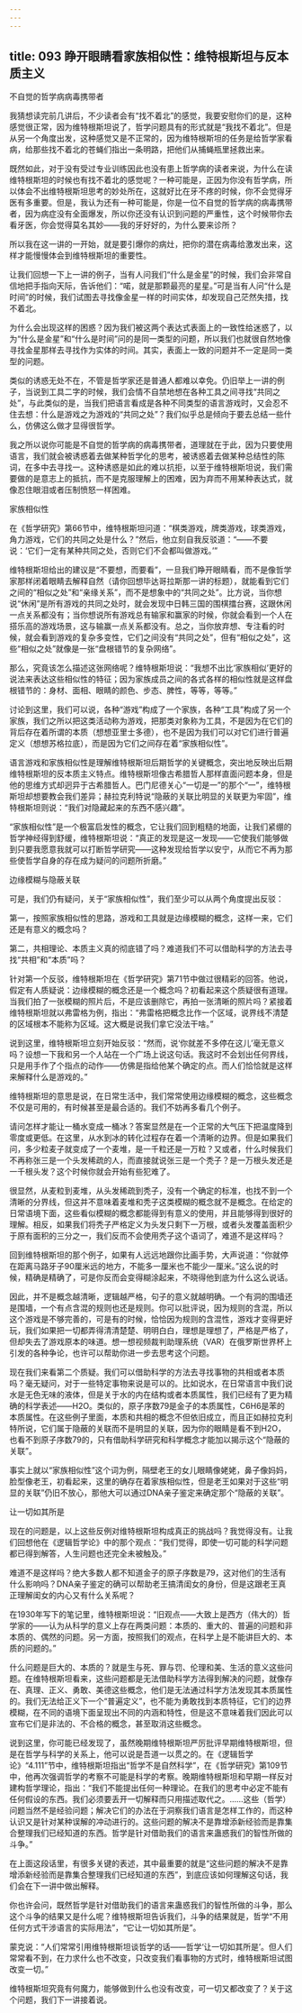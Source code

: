 ```yaml
---
---
---
```

title: 093 睁开眼睛看家族相似性：维特根斯坦与反本质主义
---







不自觉的哲学病病毒携带者

我猜想读完前几讲后，不少读者会有“找不着北”的感觉，我要安慰你们的是，这种感觉很正常，因为维特根斯坦说了，哲学问题具有的形式就是“我找不着北”。但是从另一个角度出发，这种感觉又是不正常的，因为维特根斯坦的任务是给哲学家看病，给那些找不着北的苍蝇们指出一条明路，把他们从捕蝇瓶里拯救出来。

既然如此，对于没有受过专业训练因此也没有患上哲学病的读者来说，为什么在读维特根斯坦的时候也有找不着北的感觉呢？一种可能是，正因为你没有哲学病，所以体会不出维特根斯坦思考的妙处所在，这就好比在牙不疼的时候，你不会觉得牙医有多重要。但是，我认为还有一种可能是，你是一位不自觉的哲学病的病毒携带者，因为病症没有全面爆发，所以你还没有认识到问题的严重性，这个时候带你去看牙医，你会觉得莫名其妙——我的牙好好的，为什么要来诊所？

所以我在这一讲的一开始，就是要引爆你的病灶，把你的潜在病毒给激发出来，这样才能慢慢体会到维特根斯坦的重要性。

让我们回想一下上一讲的例子，当有人问我们“什么是金星”的时候，我们会非常自信地把手指向天际，告诉他们：“喏，就是那颗最亮的星星。”可是当有人问“什么是时间”的时候，我们试图去寻找像金星一样的时间实体，却发现自己茫然失措，找不着北。

为什么会出现这样的困惑？因为我们被这两个表达式表面上的一致性给迷惑了，以为“什么是金星”和“什么是时间”问的是同一类型的问题，所以我们也就很自然地像寻找金星那样去寻找作为实体的时间。其实，表面上一致的问题并不一定是同一类型的问题。

类似的诱惑无处不在，不管是哲学家还是普通人都难以幸免。仍旧举上一讲的例子，当说到工具二字的时候，我们会情不自禁地想在各种工具之间寻找“共同之处”，与此类似的是，当我们把语言看成是各种不同类型的语言游戏时，又会忍不住去想：什么是游戏之为游戏的“共同之处”？我们似乎总是倾向于要去总结一些什么，仿佛这么做才显得很哲学。

我之所以说你可能是不自觉的哲学病的病毒携带者，道理就在于此，因为只要使用语言，我们就会被诱惑着去做某种哲学化的思考，被诱惑着去做某种总结性的陈词，在多中去寻找一。这种诱惑是如此的难以抗拒，以至于维特根斯坦说，我们需要做的是意志上的抵抗，而不是克服理解上的困难，因为弃而不用某种表达式，就像忍住眼泪或者压制愤怒一样困难。


家族相似性

在《哲学研究》第66节中，维特根斯坦问道：“棋类游戏，牌类游戏，球类游戏，角力游戏，它们的共同之处是什么？”然后，他立刻自我反驳道：“——不要说：‘它们一定有某种共同之处，否则它们不会都叫做游戏。’”

维特根斯坦给出的建议是“不要想，而要看”，一旦我们睁开眼睛看，而不是像哲学家那样闭着眼睛去解释自然（请你回想毕达哥拉斯那一讲的标题），就能看到它们之间的“相似之处”和“亲缘关系”，而不是想象中的“共同之处”。比方说，当你想说“休闲”是所有游戏的共同之处时，就会发现中日韩三国的围棋擂台赛，这跟休闲一点关系都没有；当你想说所有游戏总有输家和赢家的时候，你就会看到一个人在搭乐高的游戏场景，这与输赢一点关系都没有。总之，当你放弃想、专注看的时候，就会看到游戏的复杂多变性，它们之间没有“共同之处”，但有“相似之处”，这些“相似之处”就像是一张“盘根错节的复杂网络”。

那么，究竟该怎么描述这张网络呢？维特根斯坦说：“我想不出比‘家族相似’更好的说法来表达这些相似性的特征；因为家族成员之间的各式各样的相似性就是这样盘根错节的：身材、面相、眼睛的颜色、步态、脾性，等等，等等。”

讨论到这里，我们可以说，各种“游戏”构成了一个家族，各种“工具”构成了另一个家族，我们之所以把这类活动称为游戏，把那类对象称为工具，不是因为在它们的背后存在着所谓的本质（想想亚里士多德），也不是因为我们可以对它们进行普遍定义（想想苏格拉底），而是因为它们之间存在着“家族相似性”。

语言游戏和家族相似性是理解维特根斯坦后期哲学的关键概念，突出地反映出后期维特根斯坦的反本质主义特点。维特根斯坦像古希腊哲人那样直面问题本身，但是他的思维方式却迥异于古希腊哲人。巴门尼德关心“一切是一”的那个“一”，维特根斯坦却想要教会我们差异；赫拉克利特说“隐蔽的关联比明显的关联更为牢固”，维特根斯坦则说：“我们对隐藏起来的东西不感兴趣”。

“家族相似性”是一个极富启发性的概念，它让我们回到粗糙的地面，让我们紧绷的哲学神经得到舒缓，维特根斯坦说：“真正的发现是这一发现——它使我们能够做到只要我愿意我就可以打断哲学研究——这种发现给哲学以安宁，从而它不再为那些使哲学自身的存在成为疑问的问题所折磨。”


边缘模糊与隐蔽关联

可是，我们仍有疑问，关于“家族相似性”，我们至少可以从两个角度提出反驳：

第一，按照家族相似性的思路，游戏和工具就是边缘模糊的概念，这样一来，它们还是有意义的概念吗？

第二，共相理论、本质主义真的彻底错了吗？难道我们不可以借助科学的方法去寻找“共相”和“本质”吗？

针对第一个反驳，维特根斯坦在《哲学研究》第71节中做过很精彩的回答。他说，假定有人质疑说：边缘模糊的概念还是一个概念吗？初看起来这个质疑很有道理。当我们拍了一张模糊的照片后，不是应该删除它，再拍一张清晰的照片吗？紧接着维特根斯坦就以弗雷格为例，指出：“弗雷格把概念比作一个区域，说界线不清楚的区域根本不能称为区域。这大概是说我们拿它没法干啥。”

说到这里，维特根斯坦立刻开始反驳：“然而，说‘你就差不多停在这儿’毫无意义吗？设想一下我和另一个人站在一个广场上说这句话。我这时不会划出任何界线，只是用手作了个指点的动作——仿佛是指给他某个确定的点。而人们恰恰就是这样来解释什么是游戏的。”

维特根斯坦的意思是说，在日常生活中，我们常常使用边缘模糊的概念，这些概念不仅是可用的，有时候甚至是最合适的。我们不妨再多看几个例子。

请问怎样才能让一桶水变成一桶冰？答案显然是在一个正常的大气压下把温度降到零度或更低。在这里，从水到冰的转化过程存在着一个清晰的边界。但是如果我们问，多少粒麦子就变成了一个麦堆，是一千粒还是一万粒？又或者，什么时候我们不再称张三是一个头发稀疏的人，而直接就说张三是一个秃子？是一万根头发还是一千根头发？这个时候你就会开始有些犯难了。

很显然，从麦粒到麦堆，从头发稀疏到秃子，没有一个确定的标准，也找不到一个清晰的分界线，但这并不意味着麦堆和秃子这类模糊的概念就不是概念。在给定的日常语境下面，这些看似模糊的概念都能得到有意义的使用，并且能够得到很好的理解。相反，如果我们将秃子严格定义为头发只剩下一万根，或者头发覆盖面积少于原有面积的三分之一，我们反而不会使用秃子这个语词了，难道不是这样吗？

回到维特根斯坦的那个例子，如果有人远远地跟你比画手势，大声说道：“你就停在距离马路牙子90厘米远的地方，不能多一厘米也不能少一厘米。”这么说的时候，精确是精确了，可是你反而会变得糊涂起来，不晓得他到底为什么这么说话。

因此，并不是概念越清晰，逻辑越严格，句子的意义就越明确。一个有洞的围墙还是围墙，一个有点含混的规则也还是规则。你可以批评说，因为规则的含混，所以这个游戏是不够完善的，可是有的时候，恰恰因为规则的含混性，游戏才变得更好玩，我们如果把一切都弄得清清楚楚、明明白白，理想是理想了，严格是严格了，但却失去了游戏原本的味道。想一想视频裁判助理系统（VAR）在俄罗斯世界杯上引发的各种争论，也许可以帮助你进一步去思考这个问题。

现在我们来看第二个质疑。我们可以借助科学的方法去寻找事物的共相或者本质吗？毫无疑问，对于一些特定事物来说是可以的。比如说水，在日常语言中我们说水是无色无味的液体，但是关于水的内在结构或者本质属性，我们已经有了更为精确的科学表述——H2O。类似的，原子序数79是金子的本质属性，C6H6是苯的本质属性。在这些例子里面，本质和共相的概念不但依旧成立，而且正如赫拉克利特所说，它们属于隐蔽的关联而不是明显的关联，因为你的眼睛是看不到H2O，也看不到原子序数79的，只有借助科学研究和科学概念才能加以揭示这个“隐蔽的关联”。

事实上就以“家族相似性”这个词为例，隔壁老王的女儿眼睛像姥姥，鼻子像妈妈，脸型像老王，初看起来，这里的确存在着家族相似性，但是老王如果对于这些“明显的关联”仍旧不放心，那他大可以通过DNA亲子鉴定来确定那个“隐蔽的关联”。


让一切如其所是

现在的问题是，以上这些反例对维特根斯坦构成真正的挑战吗？我觉得没有。让我们回想他在《逻辑哲学论》中的那个观点：“我们觉得，即使一切可能的科学问题都已得到解答，人生问题也还完全未被触及。”

难道不是这样吗？绝大多数人都不知道金子的原子序数是79，这对他们的生活有什么影响吗？DNA亲子鉴定的确可以帮助老王搞清闺女的身份，但是这跟老王真正理解闺女的内心又有什么关系呢？

在1930年写下的笔记里，维特根斯坦说：“旧观点——大致上是西方（伟大的）哲学家的——认为从科学的意义上存在两类问题：本质的、重大的、普遍的问题和非本质的、偶然的问题。另一方面，按照我们的观点，在科学上是不能讲巨大的、本质的问题的。”

什么问题是巨大的、本质的？就是生与死、罪与罚、伦理和美、生活的意义这些问题。在维特根斯坦看来，这些问题都是无法借助科学方法得到解决的问题，就像存在、真理、正义、勇敢、美德这些概念，他们是无法通过科学方法发现其本质属性的。我们无法给正义下一个“普遍定义”，也不能为勇敢找到本质特征，它们的边界模糊，在不同的语境下面呈现出不同的内涵和特性，但是这不意味着我们因此可以宣布它们是非法的、不合格的概念，甚至取消这些概念。

说到这里，你可能已经发现了，虽然晚期维特根斯坦严厉批评早期维特根斯坦，但是在哲学与科学的关系上，他可以说是吾道一以贯之的。在《逻辑哲学论》“4.111”节中，维特根斯坦指出“哲学不是自然科学”，在《哲学研究》第109节中，他再次强调哲学的考察不可能是科学的考察。晚期维特根斯坦和早期一样反对建构哲学理论，指出：“我们不能提出任何一种理论。在我们的思考中必定不能有任何假设的东西。我们必须要丢开一切解释而只用描述取代之。……这些（哲学）问题当然不是经验问题；解决它们的办法在于洞察我们语言是怎样工作的，而这种认识又是针对某种误解的冲动进行的。这些问题的解决不是靠增添新经验而是靠集合整理我们已经知道的东西。哲学是针对借助我们的语言来蛊惑我们的智性所做的斗争。”

在上面这段话里，有很多关键的表述，其中最重要的就是“这些问题的解决不是靠增添新经验而是靠集合整理我们已经知道的东西”，到底应该如何理解这句话，我们会在下一讲中做出解释。

你也许会问，既然哲学是针对借助我们的语言来蛊惑我们的智性所做的斗争，那么这个斗争的结果又是什么呢？维特根斯坦告诉我们，斗争的结果就是，哲学“不用任何方式干涉语言的实际用法”，“它让一切如其所是”。

蒙克说：“人们常常引用维特根斯坦谈哲学的话——哲学‘让一切如其所是’。但人们常常看不到，在力求什么也不改变，只改变我们看事物的方式时，维特根斯坦试图改变一切。”

维特根斯坦究竟有何魔力，能够做到什么也没有改变，可一切又都改变了？关于这个问题，我们下一讲接着说。